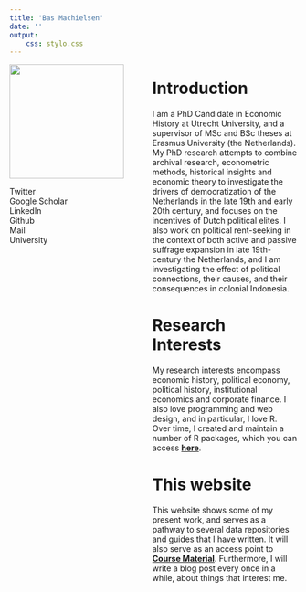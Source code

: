 ```yaml
---
title: 'Bas Machielsen'
date: ''
output:
    css: stylo.css
---
```


<link rel="stylesheet" href="https://cdnjs.cloudflare.com/ajax/libs/font-awesome/4.7.0/css/font-awesome.min.css">

<div align="left" style="float:left; width: 250px; min-height:100%;" class="img.with.text">
 <img src="/basmachielsen.jpg" width = "200" height = "200">
 <p>
<a href="#" class="fa fa-twitter"></a> Twitter  
<a href="#" class="fa fa-google"></a> Google Scholar  
<a href="#" class="fa fa-linkedin"></a>  LinkedIn  
<a href="#" class="fa fa-github"></a>  Github  
<a href="#" class="fa fa-envelope"></a>  Mail  
<a href="#" class="fa fa-globe"></a>  University
 </p>
</div> 

# Introduction 

I am a PhD Candidate in Economic History at Utrecht University, and a supervisor of MSc and BSc theses at Erasmus University (the Netherlands). My PhD research attempts to combine archival research, econometric methods, historical insights and economic theory to investigate the drivers of democratization of the Netherlands in the late 19th and early 20th century, and focuses on the incentives of Dutch political elites. I also work on political rent-seeking in the context of both active and passive suffrage expansion in late 19th-century the Netherlands, and I am investigating the effect of political connections, their causes, and their consequences in colonial Indonesia.  

# Research Interests 

My research interests encompass economic history, political economy, political history, institutional economics and corporate finance. I also love programming and web design, and in particular, I love R. Over time, I created and maintain a number of R packages, which you can access [**here**](/packages). 


# This website

This website shows some of my present work, and serves as a pathway to several data repositories and guides that I have written. It will also serve as an access point to [**Course Material**](/classes). Furthermore, I will write a blog post every once in a while, about things that interest me. 
